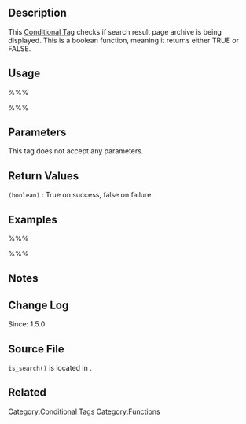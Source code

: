 {{Languages|
{{en|Function_Reference/is_search}}
{{ja|関数リファレンス/is_search}}
{{he|סימוכין פונקציות/is_search}}
}}
==Description==
This [[Conditional Tags|Conditional Tag]] checks if search result page archive is being displayed. This is a boolean function, meaning it returns either TRUE or FALSE.

==Usage==
%%%<?php is_search(); ?>%%%

==Parameters==
This tag does not accept any parameters.

==Return Values==
; <tt>(boolean)</tt> : True on success, false on failure.

==Examples==
%%%
<?php
if ( is_search() ) {
	// add external search form (Google, Yahoo, Bing...)
}
?>
%%%

==Notes==

==Change Log==
Since: 1.5.0

==Source File==
<tt>is_search()</tt> is located in {{Trac|wp-includes/query.php}}.

==Related==

{{Conditional Tags}}

{{Tag Footer}}

[[Category:Conditional Tags]]
[[Category:Functions]]